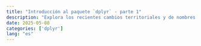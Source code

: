 ```yaml
---
title: "Introducción al paquete `dplyr` - parte 1"
description: "Explora los recientes cambios territoriales y de nombres en los cantones de Costa Rica a través de esta guía que te enseñará a crear mapas actualizados con ggplot2, utilizando los datos del Instituto Geográfico Nacional."
date: 2025-05-08
categories: ['dplyr']
lang: "es"
---
```

